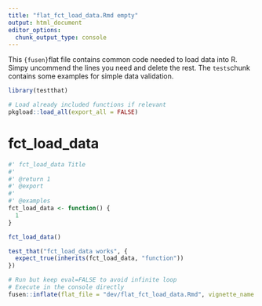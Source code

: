 ```yaml
---
title: "flat_fct_load_data.Rmd empty"
output: html_document
editor_options: 
  chunk_output_type: console
---
```


This `{fusen}`flat file contains common code needed to load data into R. Simpy
uncommend the lines you need and delete the rest. The `tests`chunk contains some examples for simple data validation.

```r
library(testthat)
```

```r
# Load already included functions if relevant
pkgload::load_all(export_all = FALSE)
```

# fct_load_data

```r
#' fct_load_data Title
#'
#' @return 1
#' @export
#'
#' @examples
fct_load_data <- function() {
  1
}
```

```r
fct_load_data()
```

```r
test_that("fct_load_data works", {
  expect_true(inherits(fct_load_data, "function"))
})
```

```r
# Run but keep eval=FALSE to avoid infinite loop
# Execute in the console directly
fusen::inflate(flat_file = "dev/flat_fct_load_data.Rmd", vignette_name = NA)
```
